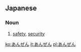 ==Japanese==

===Noun===
{{ja-noun|h|rom=anzen}}

# {{ja-def|安全}} [[safety]], [[security]]

[[ko:あんぜん]]
[[it:あんぜん]]
[[pl:あんぜん]]